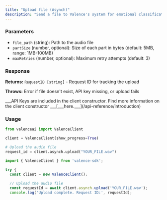 ```yaml
---
title: "Upload file (Asynch)"
description: "Send a file to Valence's system for emotional classification."
---
```


### Parameters

- `file_path` (string): Path to the audio file
- `partSize` (number, optional): Size of each part in bytes (default: 5MB, range: 1MB-100MB)
- `maxRetries` (number, optional): Maximum retry attempts (default: 3)

### Response

**Returns:** `RequestID [string]` - Request ID for tracking the upload

**Throws:** Error if file doesn't exist, API key missing, or upload fails

<Info>
  ___API Keys are included in the client constructor. Find more information on the client constructor ___[___here.___](/api-reference/introduction)
</Info>

### Usage

<CodeGroup>

```python Python
from valenceai import ValenceClient

client = ValenceClient(show_progress=True)

# Upload the audio file
request_id = client.asynch.upload("YOUR_FILE.wav")
```


```javascript Javascript
import { ValenceClient } from 'valence-sdk';

try {
  const client = new ValenceClient();
  
  // Upload the audio file
  const requestId = await client.asynch.upload('YOUR_FILE.wav');
  console.log('Upload complete. Request ID:', requestId);
```

</CodeGroup>